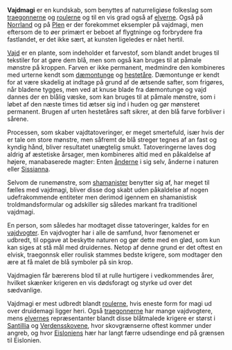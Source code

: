 {{title:Vajdmagi}}
{{author:Laura Holmegaard}}
{{timestamp:2010-12-31T14:48:35Z}}
{{copyright:Vajdmagi}}
'''Vajdmagi''' er en kundskab, som benyttes af naturreligiøse folkeslag som [[traegonner|traegonnerne]] og [[rouler|roulerne]] og til en vis grad også af [[elver|elverne]]. Også på [[Norrland]] og på [[Plen]] er der forekommet eksempler på vajdmagi, men eftersom de to øer primært er beboet af flygtninge og forbrydere fra fastlandet, er det ikke sært, at kunsten ligeledes er nået hertil.

[[Vajd]] er en plante, som indeholder et farvestof, som blandt andet bruges til tekstiler for at gøre dem blå, men som også kan bruges til at påmale mønstre på kroppen. Farven er ikke permanent, medmindre den kombineres med urterne kendt som [[dæmontunge]] og [[hestetåre]]. Dæmontunge er kendt for at være skadelig at indtage på grund af de ætsende safter, som frigøres, når bladene tygges, men ved at knuse blade fra dæmontunge og vajd dannes der en blålig væske, som kan bruges til at påmale mønstre, som i løbet af den næste times tid ætser sig ind i huden og gør mønsteret permanent. Brugen af urten hestetåres saft sikrer, at den blå farve forbliver i sårene.

Processen, som skaber vajdtatoveringer, er meget smertefuld, især hvis der er tale om store mønstre, men såfremt de blå streger tegnes af an fast og kyndig hånd, bliver resultatet unægtelig smukt. Tatoveringerne laves dog aldrig af æstetiske årsager, men kombineres altid med en påkaldelse af højere, manabaserede magter: Enten [[ånd|ånderne]] i sig selv, ånderne i naturen eller [[Sissianna]].

Selvom de runemønstre, som [[shamanist|shamanister]] benytter sig af, har meget til fælles med vajdmagi, bliver disse dog skabt uden påkaldelse af nogen udefrakommende entiteter men derimod igennem en shamanistisk troldmandsformular og adskiller sig således markant fra traditionel vajdmagi.

En person, som således har modtaget disse tatoveringer, kaldes for en [[vajdvogter]]. En vajdvogter har i alle de samfund, hvor fænomenet er udbredt, til opgave at beskytte naturen og gør dette med en glød, som kun kan siges at stå mål med druidernes. Netop af denne grund er det oftest en elvisk, traegonnsk eller roulisk stammes bedste krigere, som modtager den ære at få malet de blå symboler på sin krop.

Vajdmagien får bærerens blod til at rulle hurtigere i vedkommendes årer, hvilket skænker krigeren en vis dødsforagt og styrke ud over det sædvanlige.

Vajdmagi er mest udbredt blandt [[rouler|roulerne]], hvis eneste form for magi ud over druidemagi ligger heri. Også [[traegonner|traegonnerne]] har mange vajdvogtere, mens [[elver|elvernes]] repræsentanter blandt disse blåtmalede krigere er størst i [[Santillia]] og [[Verdensskoven|Verdensskovene]], hvor skovgrænserne oftest kommer under angreb, og hvor [[Eislonien|Eisloniens]] hær har langt færre udsendinge end på grænsen til Eislonien.